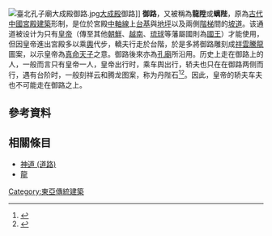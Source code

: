 [[File:臺北孔子廟大成殿御路.jpg|thumb]][[大成殿|大成殿]]御路]]
'''御路'''，又被稱為'''龍陞'''或'''螭陛'''，原為[[中國歷史|古代]][[中國|中國]][[宮殿|宮殿]][[建築|建築]]形制，是位於宮殿[[中軸線|中軸線]]上[[台基|台基]]與[[地坪|地坪]]以及兩側[[階梯|階梯]]間的[[坡道|坡道]]。该通道被设计为只有[[皇帝|皇帝]]（傳至其他[[朝鮮半島|朝鮮]]、[[越南|越南]]、[[琉球群島|琉球]]等藩屬國則為[[國王|國王]]）才能使用，但因皇帝進出宮殿多以乘[[輿|輿]]代步，轎夫行走於台階，於是多將御路雕刻成[[祥雲騰龍|祥雲騰龍]]圖案，以示皇帝為[[天子|真命天子]]之意。御路後來亦為[[孔廟|孔廟]]所沿用。历史上走在御路上的人，一般而言只有皇帝一人，皇帝出行时，乘车舆出行，轿夫也只在在御路两侧而行，遇有台阶时，一般刻祥云和腾龙图案，称为丹陛石<ref>{{cite web|url=https://www.antiquekeeper.ca/wp-content/uploads/2017/11/forbidden-city-beijing-china.pdf|title=故宫博物院总说|publisher=故宫宣传教育部|date=2017年11月|archive-url=https://web.archive.org/web/20210504075945/https://www.antiquekeeper.ca/wp-content/uploads/2017/11/forbidden-city-beijing-china.pdf|archive-date=2021年|dead-url=no}}</ref><ref>{{cite web|url=http://www.wenqujingdian.com/Public/editor/attached/file/20180323/20180323174631_98173.pdf|title=解密最後的皇陵|author=徐广源|publisher=中国国际广播出版社|date=2011年|archive-url=https://web.archive.org/web/20210504080256/http://www.wenqujingdian.com/Public/editor/attached/file/20180323/20180323174631_98173.pdf|archive-date=2021年|dead-url=no}}</ref>。因此，皇帝的轿夫车夫也不可能走在御路之上。

== 參考資料 ==
{{reflist}}

== 相關條目 ==
* [[神道_(道路)|神道 (道路)]]
* [[龍|龍]]

{{Chinese building-stub}}

[[Category:東亞傳統建築|Category:東亞傳統建築]]
